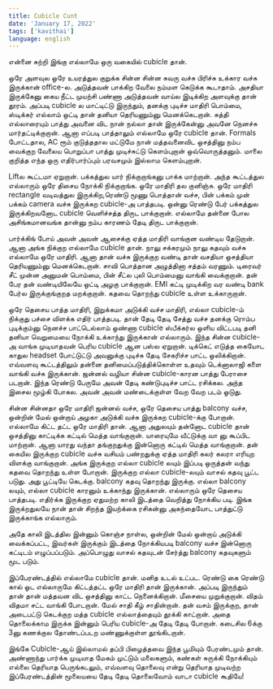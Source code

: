 ```yaml
---
title: Cubicle Cunt
date: 'January 17, 2022'
tags: ['kavithai']
language: english
---
```


என்னை சுற்றி இங்கு எல்லாமே ஒரு வகையில் cubicle தான்.

ஒரே அளவுல ஒரே உயரத்துல குறுக்க சின்ன சின்ன சுவரு வச்சு பிரிச்சு உக்கார வச்சு இருக்கான் office-ல. அடுத்தவன் பாக்கிற வேலை நம்மள கெடுக்க கூடாதாம். அசதியா இருக்கேனு கைய நீட்ட முயற்சி பண்ணா அடுத்தவன் வாய்ல இடிக்கிற அளவுக்கு தான் தூரம். அப்படி cubicle ல மாட்டிட்டு இருந்தும், தனக்கு புடிச்ச மாதிரி பொம்மை, ஸ்டிக்கர் எல்லாம் ஒட்டி தான் தனியா தெரியணும்னு மெனக்கெடறான். சுத்தி எல்லாரையும் பாத்து அவனை விட நான் நல்லா தான் இருக்கேன்னு அவனே நெனச்சு மார்தட்டிக்குறான். ஆனா எப்படி பாத்தாலும் எல்லாமே ஒரே cubicle தான். Formals போட்டதால, AC ரூம் குடுத்ததால மட்டுமே நான் மத்தவனைவிட ஒசத்தினு நம்ப வைக்குற வேலைய பொறுப்பா பாத்து முடிச்சுட்டு கெளம்புறான் ஒவ்வொருத்தனும். மாலை குறித்த எந்த ஒரு எதிர்பார்ப்பும் பரவசமும் இல்லாம கெளம்புறான்.

Liftல கூட்டமா ஏறுறான். பக்கத்துல யார் நிக்குறாங்கனு பாக்க மாற்றான். அந்த கூட்டத்துல எல்லாரும் ஒரே திசைய நோக்கி நிக்குறாங்க. ஒரே மாதிரி தல குனிஞ்சு. ஒரே மாதிரி rectangle வடிவத்துல இருக்கிற,ரெண்டு மூணு பொத்தான் வச்ச, பின் பக்கம் முன் பக்கம் camera வச்சு இருக்கற cubicle-அ பாத்தபடி. ஒன்னு ரெண்டு பேர் பக்கத்துல இருக்கிறவனோட cubicle வெளிச்சத்த திருட பாக்குறான். எல்லாமே தன்னை போல அசிங்கமானவங்க தான்னு நம்ப காரணம் தேடி திருட பாக்குறான்.

பார்க்கிங் போய் அவன் அவன் ஆசைக்கு ஏத்த மாதிரி வாங்குன வண்டிய தேடுறான். ஆனா அங்க நிக்குற எல்லாமே cubicle தான். நாலு சக்கரமும் நாலு கதவும் வச்சு எல்லாமே ஒரே மாதிரி. ஆனா தான் வச்சு இருக்குற வண்டி தான் வசதியா ஒசத்தியா தெரியணும்னு மெனக்கெடறான். சாவி பொத்தான அழுத்தினா சத்தம் வரணும். டிரைவர் சீட் முன்ன அனுமன் பொம்மை, பின் சீட்ல புலி பொம்மைனு வாங்கி வைக்குறான். தன் பேர தன் வண்டியிலேயே ஒட்டி அழகு பாக்குறான். EMI கட்டி முடிக்கிற வர வண்டி bank பேர்ல இருக்குங்குறத மறக்குறான். கதவை தொறந்து cubicle உள்ள உக்காருறான்.

ஒரே தெசைய பாத்த மாதிரி, இறுக்கமா அடுக்கி வச்ச மாதிரி, எல்லா cubicle-ம் நிக்குது பச்சை விளக்க எதிர் பாத்தபடி. தான் தேடி தேடி சேத்து வச்ச தனக்கு ரொம்ப புடிக்கும்னு நெனச்ச பாட்டெல்லாம் ஒண்ணா cubicle ஸ்பீக்கர்ல ஒளிய விட்டபடி தனி தனியா வெறுமையை நோக்கி உக்காந்து இருக்கான் எல்லாரும். இந்த சின்ன cubicle-அ வாங்க முடியாதவன் பெரிய cubicle ஆன பஸ்ல ஏறுறான். டிக்கெட் எடுத்த கையோட காதுல headset போட்டுட்டு அவனுக்கு புடிச்சு தேடி சேகரிச்ச பாட்ட ஒலிக்கிறான். எவ்வளவு கூட்டத்திலும் தன்னை தனிமைப்படுத்திக்கொள்ள உதவும் டெக்னாலாஜி களை வாங்கி வச்சு இருக்கான். ஜன்னல் வழியா சின்ன cubicle-காரன பாத்து பேராசை படறான். இந்த ரெண்டு பேருமே அவன் தேடி கண்டுபுடிச்ச பாட்ட ரசிக்கல. அந்த இசைல மூழ்கி போகல. அவன் அவன் மண்டைக்குள்ள வேற வேற படம் ஓடுது.

சின்ன சின்னதா ஒரே மாதிரி ஜன்னல் வச்ச, ஒரே தெசைய பாத்து balcony வச்ச, ஒன்றின் மேல் ஒன்றாய் அழகா அடுக்கி வச்சு இருக்கற cubicle-க்கு போறான். எல்லாமே கிட்ட தட்ட ஒரே மாதிரி தான். ஆனா அதுலயும் தன்னோட cubicle தான் ஒசத்தினு காட்டிக்க கட்டில் மெத்த வாங்குறான். யாரையுமே வீட்டுக்கு வா னு கூப்பிட மாற்றான். ஆனா யாரது வந்தா தங்குறதுக்கு இன்னொரு கட்டில் மெத்த வாங்குறான். தன் கையில இருக்குற cubicle வச்சு வசியம் பண்றதுக்கு ஏத்த மாதிரி கலர் கலரா எரியுற விளக்கு வாங்குறான். அங்க இருக்குற எல்லா cubicle லயும் இப்படி ஒருத்தன் வந்து கதவை தொறந்து உள்ள போறான். இருக்குற எல்லா cubicle-லயும் வாசல் கதவு பூட்ட படுது. அது பூட்டியே கெடக்கு. balcony கதவு தொறந்து இருக்கு. எல்லா balcony லயும், எல்லா cubicle காரனும் உக்காந்து இருக்கான். எல்லாரும் ஒரே தெசைய பாத்தபடி. எதிர்க்க இருக்குற ஏதுமற்ற காலி இடத்தை வெறித்து நோக்கிய படி. இங்க இருக்றதுலயே நான் தான் சிறந்த இயற்க்கை ரசிகன்னு அகந்தையோட பாத்துட்டு இருக்காங்க எல்லாரும்.

அதே காலி இடத்தில இன்னும் கொஞ்ச நாள்ல, ஒன்றின் மேல் ஒன்றாய் அடுக்கி வைக்கப்பட்ட, இவர்கள் இருக்கும் இடத்தை நோக்கியபடி balcony வச்ச இன்னொரு கட்டிடம் எழுப்பப்படும். அப்பொழுது வாசல் கதவுடன் சேர்த்து balcony கதவுகளும் மூட படும்.

இப்பேரண்டத்தில் எல்லாமே cubicle தான். மனித உடல் உட்பட. ரெண்டு கை ரெண்டு கால் ஓட எல்லாருமே கிட்டத்தட்ட ஒரே மாதிரி தான் இருக்கான். அப்படி இருந்தும் தான் தான் மத்தவன விட ஒசத்தினு காட்ட நெனைக்கிறான். மீசையை முறுக்குறான். விதம் விதமா சட்ட வாங்கி போடறான். மேல் சாதி கீழ் சாதின்றான். தன் வசம் இருக்குற, தான் அடைபட்டு கெடக்குற மத்த cubicle எல்லாத்தையும் தூக்கி காட்றான். அதை தொலைக்காம இருக்க இன்னும் பெரிய cubicle-அ தேடி தேடி போறான். கடைசில 6க்கு 3னு கணக்குல தோண்டப்படற மண்ணுக்குள்ள தூங்கிடறான்.

இங்கே Cubicle-ஆய் இல்லாமல் தப்பி பிழைத்தவை இந்த பூமியும் பேரண்டமும் தான். அண்ணாந்து பார்க்க முடியாத மேகம் முட்டும் மலைகளும், கண்கள் சுருக்கி நோக்கியும் எல்லை தெரியாத பெருங்கடலும், எவ்வளவு தொலைவு என்று தெரியாத முடிவற்ற இப்பேரண்டத்தின் மூலையயை தேடி தேடி தொலைவோம் வாடா cubicle கூதியே!